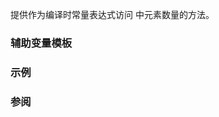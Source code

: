{{cpp/title|tuple_size{{petty|&lt;std::array&gt;}}}}
{{cpp/container/array/navbar}}
{{ddcl|header=array|since=c++11|
template&lt; class T, std::size_t N &gt;
struct tuple_size&lt; std::array&lt;T, N&gt; &gt; :
    std::integral_constant&lt;std::size_t, N&gt;
{ };
}}

提供作为编译时常量表达式访问 {{lc|std::array}} 中元素数量的方法。

===辅助变量模板===
{{ddcl|since=c++17|1=
template&lt; class T &gt;
constexpr std::size_t tuple_size_v = tuple_size&lt;T&gt;::value;
}}

{{cpp/types/integral_constant/inherit2|{{tt|N}}, ，array 中的元素数|std::size_t}}

===示例===
{{example
|code=
#include &lt;array&gt;

int main()
{
    auto arr = std::to_array("ABBA");
    static_assert(std::tuple_size&lt;decltype(arr)&gt;{} == 5);
}
}}

===参阅===
{{dsc begin}}
{{dsc inc|cpp/language/dsc structured binding}}
{{dsc inc|cpp/utility/dsc tuple_size}}
{{dsc inc|cpp/utility/tuple/dsc tuple_size}}
{{dsc inc|cpp/utility/pair/dsc tuple_size}}
{{dsc inc|cpp/ranges/subrange/dsc tuple_size}}
{{dsc end}}

{{langlinks|de|en|es|fr|it|ja|pt|ru}}